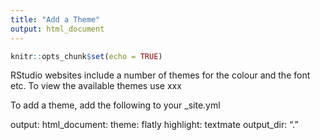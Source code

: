```yaml
---
title: "Add a Theme"
output: html_document
---
```


```r
knitr::opts_chunk$set(echo = TRUE)
```

RStudio websites include a number of themes for the colour and the font etc. To view the available themes use xxx

To add a theme, add the following to your _site.yml

output:
  html_document:
    theme: flatly
    highlight: textmate
output_dir: "."
